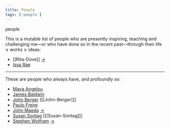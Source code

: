 ```yaml
---
title: People
tags: ['people']
---
```


<link
  rel="stylesheet"
  href="https://cdn.jsdelivr.net/npm/katex@0.11.0/dist/katex.min.css"
  integrity="sha384-BdGj8xC2eZkQaxoQ8nSLefg4AV4/AwB3Fj+8SUSo7pnKP6Eoy18liIKTPn9oBYNG"
  crossOrigin="anonymous"
/>

<NoteTag color="gray">people</NoteTag>

This is a mutable list of people who are presently inspiring, teaching and challenging me—or who have done so in the recent past—through their life $\lor$ works $\lor$ ideas:

- [[Rita-Dove]] [→](http://people.virginia.edu/~rfd4b/)
- [Issa Rae](https://en.wikipedia.org/wiki/Issa_Rae)

---

These are people who always have, and profoundly so:
- [Maya Angelou](https://en.wikipedia.org/wiki/Maya_Angelou)
- [James Baldwin](https://en.wikipedia.org/wiki/James_Baldwin)
- [John Berger](https://en.wikipedia.org/wiki/John_Berger) [[[John-Berger]]]
- [Paulo Freire](https://en.wikipedia.org/wiki/Paulo_Freire)
- [John Maeda](https://en.wikipedia.org/wiki/John_Maeda) [→](https://maedastudio.com/)
- [Susan Sontag](https://en.wikipedia.org/wiki/Susan_Sontag) [[[Susan-Sontag]]]
- [Stephen Wolfram](https://en.wikipedia.org/wiki/Stephen_Wolfram) [→](https://www.stephenwolfram.com/)
